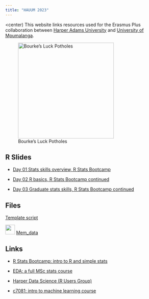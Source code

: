 ```yaml
---
title: "HAUUM 2023"
---
```


<center)
This website links resources used for the Erasmus Plus collaboration between [Harper Adams University](https://www.harper-adams.ac.uk/) and [University of Mpumalanga](https://www.ump.ac.za/).

![Bourke's Luck Potholes](img/potholes.jpg){width="300px"}
</center>

## R Slides

- [Day 01 Stats skills overview, R Stats Bootcamp](files/Day-01-R-Bootcamp.pptx)

- [Day 02 R basics, R Stats Bootcamp continued](files/Day-02-R-Bootcamp.pptx)

- [Day 03 Graduate stats skills, R Stats Bootcamp continued](files/Day-03-R-Bootcamp.pptx)

## Files

[Template script](files/template_script.R)

![](img/Encephalartos_lanatus.jpeg){width="30px"} [Mem_data](files/Mem_data/BOT A.xlsx)

## Links

- [R Stats Bootcamp: intro to R and simple stats]()

- [EDA: a full MSc stats course]()

- [Harper Data Science (R Users Group)]()

- [c7081: intro to machine learning course]()
